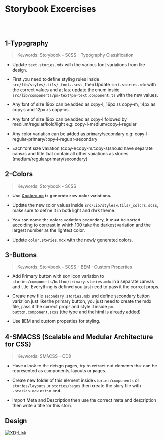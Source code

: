 
<Meta title="Exercises/Storybook Exercises" />


# Storybook Excercises

<br></br>

## 1-Typography

> Keywords: Storybook - SCSS - Typography Classification

- Update `text.stories.mdx` with the various font variations from the design.

- First you need to define styling rules inside `src/lib/styles/utils/_fonts.scss`, then Update `text.stories.mdx` with the correct values and at last update the enum inside `src/lib/components/pm-text/pm-text.component.ts` with the new values.

- Any font of size 19px can be added as copy-l, 16px as copy-m, 14px as copy s and 12px as copy-xs.

- Any font of size 19px can be added as copy-l folowed by medium/regular/bold/light e.g: copy-l-medium/copy-l-regular

- Any color variation can be added as primary/secondary e.g: copy-l-regular-primary/copy-l-regular-secondary

- Each font size variation (copy-l/copy-m/copy-s)should have separate canvas and title that contain all other variations as stories (medium/regular/primary/secondary)


## 2-Colors

> Keywords: Storybook - SCSS

- Use [Coolors.co](https://coolors.co/) to generate new color variations.

- Update the new color values inside `src/lib/styles/utils/_colors.scss`, make sure to define it in both light and dark theme.

- You can name the colors variation secondary, it must be sorted according to contrast in which 100 take the darkest variation and the largest number as the lightest color.

- Update `color.stories.mdx` with the newly generated colors.



## 3-Buttons

> Keywords: Storybook - SCSS - BEM - Custom Properties

- Add Primary button with sort icon variation to `stories/components/button/primary.stories.mdx` in a separate canvas and title. Everything is defined you just need to pass it the correct props.

- Create new file `secondary.stories.mdx` and define secondary button variation just like the primary button, you just need to create the mdx file, pass it the correct props and style it inside `pm-button.component.scss` (the type and the html is already added).

- Use BEM and custom properties for styling.

## 4-SMACSS (Scalable and Modular Architecture for CSS)

> Keywords: SMACSS - CDD

- Have a look to the deisgn pages, try to extract out elements that can be represented as components, layouts or pages.

- Create new folder of this element inside `stories/components` or `stories/layouts` or `stories/pages` then create the story file with `.stories.mdx` at the end.

- import Meta and Description then use the correct meta and description then write a title for this story.





## Design

[![XD-Link](https://img.shields.io/badge/-XDLink-%235c5c5c?logo=adobexd&labelColor=450034)](https://xd.adobe.com/view/3ff4c180-5eee-4b0f-941c-2de05a13ccd2-6aa7/specs/)

